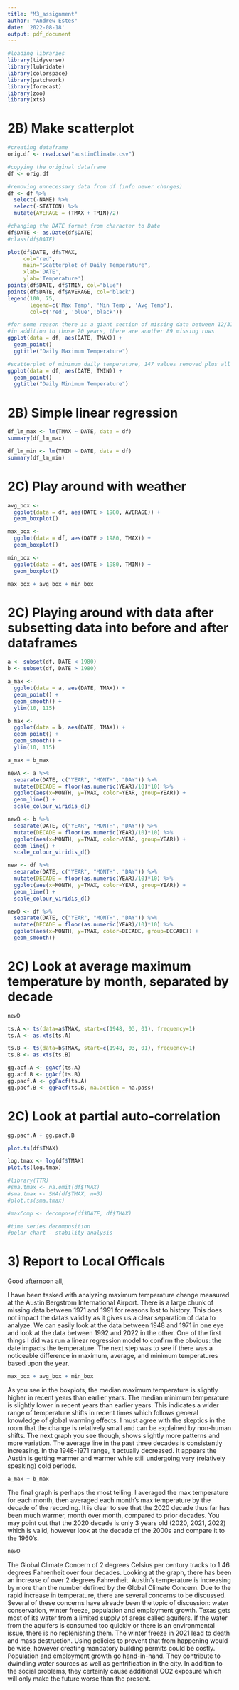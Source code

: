 ```yaml
---
title: "M3_assignment"
author: "Andrew Estes"
date: '2022-08-18'
output: pdf_document
---
```


```r
#loading libraries
library(tidyverse)
library(lubridate)
library(colorspace)
library(patchwork)
library(forecast)
library(zoo)
library(xts)
```


# 2B) Make scatterplot
```r
#creating dataframe
orig.df <- read.csv("austinClimate.csv")

#copying the original dataframe
df <- orig.df

#removing unnecessary data from df (info never changes)
df <- df %>%
  select(-NAME) %>%
  select(-STATION) %>%
  mutate(AVERAGE = (TMAX + TMIN)/2)

#changing the DATE format from character to Date
df$DATE <- as.Date(df$DATE)
#class(df$DATE)
```

```r
plot(df$DATE, df$TMAX, 
     col="red", 
     main="Scatterplot of Daily Temperature", 
     xlab='DATE', 
     ylab='Temperature')
points(df$DATE, df$TMIN, col="blue")
points(df$DATE, df$AVERAGE, col='black')
legend(100, 75, 
       legend=c('Max Temp', 'Min Temp', 'Avg Temp'), 
       col=c('red', 'blue','black'))
```

```r
#for some reason there is a giant section of missing data between 12/31/1971 10/15/1992. 
#in addition to those 20 years, there are another 89 missing rows
ggplot(data = df, aes(DATE, TMAX)) + 
  geom_point() 
  ggtitle("Daily Maximum Temperature")
```

```r
#scatterplot of minimum daily temperature, 147 values removed plus all the missing dates
ggplot(data = df, aes(DATE, TMIN)) + 
  geom_point() 
  ggtitle("Daily Minimum Temperature")
```

\break
# 2B) Simple linear regression
```r
df_lm_max <- lm(TMAX ~ DATE, data = df)
summary(df_lm_max)
```
\break
```r
df_lm_min <- lm(TMIN ~ DATE, data = df)
summary(df_lm_min)
```

\break

# 2C) Play around with weather
```r
avg_box <- 
  ggplot(data = df, aes(DATE > 1980, AVERAGE)) + 
  geom_boxplot()

max_box <- 
  ggplot(data = df, aes(DATE > 1980, TMAX)) + 
  geom_boxplot()

min_box <- 
  ggplot(data = df, aes(DATE > 1980, TMIN)) + 
  geom_boxplot()
```

```r
max_box + avg_box + min_box
```



\break
# 2C) Playing around with data after subsetting data into before and after dataframes
```r
a <- subset(df, DATE < 1980)
b <- subset(df, DATE > 1980)
```

```r
a_max <- 
  ggplot(data = a, aes(DATE, TMAX)) + 
  geom_point() +
  geom_smooth() +
  ylim(10, 115)

b_max <-
  ggplot(data = b, aes(DATE, TMAX)) + 
  geom_point() +
  geom_smooth() +
  ylim(10, 115)
```

```r
a_max + b_max
```

```r
newA <- a %>%
  separate(DATE, c("YEAR", "MONTH", "DAY")) %>%
  mutate(DECADE = floor(as.numeric(YEAR)/10)*10) %>%
  ggplot(aes(x=MONTH, y=TMAX, color=YEAR, group=YEAR)) + 
  geom_line() +
  scale_colour_viridis_d()

newB <- b %>%
  separate(DATE, c("YEAR", "MONTH", "DAY")) %>%
  mutate(DECADE = floor(as.numeric(YEAR)/10)*10) %>%
  ggplot(aes(x=MONTH, y=TMAX, color=YEAR, group=YEAR)) + 
  geom_line() +
  scale_colour_viridis_d()

new <- df %>%
  separate(DATE, c("YEAR", "MONTH", "DAY")) %>%
  mutate(DECADE = floor(as.numeric(YEAR)/10)*10) %>%
  ggplot(aes(x=MONTH, y=TMAX, color=YEAR, group=YEAR)) + 
  geom_line() +
  scale_colour_viridis_d()

newD <- df %>%
  separate(DATE, c("YEAR", "MONTH", "DAY")) %>%
  mutate(DECADE = floor(as.numeric(YEAR)/10)*10) %>%
  ggplot(aes(x=MONTH, y=TMAX, color=DECADE, group=DECADE)) + 
  geom_smooth() 
```

\break
# 2C) Look at average maximum temperature by month, separated by decade
```r
newD
```

```r
ts.A <- ts(data=a$TMAX, start=c(1948, 03, 01), frequency=1)
ts.A <- as.xts(ts.A)

ts.B <- ts(data=b$TMAX, start=c(1948, 03, 01), frequency=1)
ts.B <- as.xts(ts.B)

gg.acf.A <- ggAcf(ts.A)
gg.acf.B <- ggAcf(ts.B)
gg.pacf.A <- ggPacf(ts.A)
gg.pacf.B <- ggPacf(ts.B, na.action = na.pass)
```

\break
# 2C) Look at partial auto-correlation
```r
gg.pacf.A + gg.pacf.B
```


```r
plot.ts(df$TMAX)
```

```r
log.tmax <- log(df$TMAX)
plot.ts(log.tmax)
```

```r
#library(TTR)
#sma.tmax <- na.omit(df$TMAX)
#sma.tmax <- SMA(df$TMAX, n=3)
#plot.ts(sma.tmax)
```

```r
#maxComp <- decompose(df$DATE, df$TMAX)
```



```r
#time series decomposition
#polar chart - stability analysis
```


\break
# 3) Report to Local Officals

Good afternoon all,

I have been tasked with analyzing maximum temperature change measured at the Austin Bergstrom International Airport. There is a large chunk of missing data between 1971 and 1991 for reasons lost to history. This does not impact the data’s validity as it gives us a clear separation of data to analyze. We can easily look at the data between 1948 and 1971 in one eye and look at the data between 1992 and 2022 in the other. 
One of the first things I did was run a linear regression model to confirm the obvious: the date impacts the temperature.  The next step was to see if there was a noticeable difference in maximum, average, and minimum temperatures based upon the year. 
```r
max_box + avg_box + min_box
```

As you see in the boxplots, the median maximum temperature is slightly higher in recent years than earlier years. The median minimum temperature is slightly lower in recent years than earlier years. This indicates a wider range of temperature shifts in recent times which follows general knowledge of global warming effects. I must agree with the skeptics in the room that the change is relatively small and can be explained by non-human shifts. 
The next graph you see though, shows slightly more patterns and more variation. The average line in the past three decades is consistently increasing. In the 1948-1971 range, it actually decreased. It appears the Austin is getting warmer and warmer while still undergoing very (relatively speaking) cold periods. 
```r
a_max + b_max
```

The final graph is perhaps the most telling. I averaged the max temperature for each month, then averaged each month’s max temperature by the decade of the recording. It is clear to see that the 2020 decade thus far has been much warmer, month over month, compared to prior decades. You may point out that the 2020 decade is only 3 years old (2020, 2021, 2022) which is valid, however look at the decade of the 2000s and compare it to the 1960’s. 

```r
newD
```

The Global Climate Concern of 2 degrees Celsius per century tracks to 1.46 degrees Fahrenheit over four decades. Looking at the graph, there has been an increase of over 2 degrees Fahrenheit. Austin’s temperature is increasing by more than the number defined by the Global Climate Concern. 
Due to the rapid increase in temperature, there are several concerns to be discussed. Several of these concerns have already been the topic of discussion: water conservation, winter freeze, population and employment growth. Texas gets most of its water from a limited supply of areas called aquifers. If the water from the aquifers is consumed too quickly or there is an environmental issue, there is no replenishing them. The winter freeze in 2021 lead to death and mass destruction. Using policies to prevent that from happening would be wise, however creating mandatory building permits could be costly. Population and employment growth go hand-in-hand. They contribute to dwindling water sources as well as gentrification in the city. In addition to the social problems, they certainly cause additional CO2 exposure which will only make the future worse than the present. 